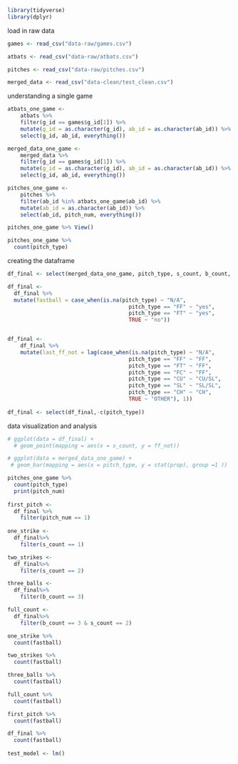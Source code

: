 
```r
library(tidyverse)
library(dplyr)
```

load in raw data

```r
games <- read_csv("data-raw/games.csv")

atbats <- read_csv("data-raw/atbats.csv")

pitches <- read_csv("data-raw/pitches.csv")

merged_data <- read_csv("data-clean/test_clean.csv")
```

understanding a single game

```r
atbats_one_game <- 
	atbats %>% 
	filter(g_id == games$g_id[1]) %>% 
	mutate(g_id = as.character(g_id), ab_id = as.character(ab_id)) %>% 
	select(g_id, ab_id, everything())

merged_data_one_game <- 
	merged_data %>% 
	filter(g_id == games$g_id[1]) %>% 
	mutate(g_id = as.character(g_id), ab_id = as.character(ab_id)) %>% 
	select(g_id, ab_id, everything())

pitches_one_game <- 
	pitches %>% 
	filter(ab_id %in% atbats_one_game$ab_id) %>% 
	mutate(ab_id = as.character(ab_id)) %>% 
	select(ab_id, pitch_num, everything())

pitches_one_game %>% View()
```

```r
pitches_one_game %>% 
  count(pitch_type)
```


creating the dataframe

```r
df_final <- select(merged_data_one_game, pitch_type, s_count, b_count, pitch_num, ab_id)

df_final <-
  df_final %>% 
  mutate(fastball = case_when(is.na(pitch_type) ~ "N/A",
                                      pitch_type == "FF" ~ "yes",
                                      pitch_type == "FT" ~ "yes",
                                      TRUE ~ "no"))


df_final <- 
    df_final %>%
    mutate(last_ff_not = lag(case_when(is.na(pitch_type) ~ "N/A",
                                      pitch_type == "FF" ~ "FF",
                                      pitch_type == "FT" ~ "FF",
                                      pitch_type == "FC" ~ "FF",
                                      pitch_type == "CU" ~ "CU/SL",
                                      pitch_type == "SL" ~ "SL/SL",
                                      pitch_type == "CH" ~ "CH",
                                      TRUE ~ "OTHER"), 1))
 
df_final <- select(df_final,-c(pitch_type))  

```

data visualization and analysis

```r
# ggplot(data = df_final) +
  # geom_point(mapping = aes(x = s_count, y = ff_not))

# ggplot(data = merged_data_one_game) +
 # geom_bar(mapping = aes(x = pitch_type, y = stat(prop), group =1 ))

pitches_one_game %>% 
  count(pitch_type)
  print(pitch_num)
  
first_pitch <-
  df_final %>% 
    filter(pitch_num == 1)
  
one_strike <-
  df_final%>% 
    filter(s_count == 1)

two_strikes <-
  df_final%>% 
    filter(s_count == 2)

three_balls <-
  df_final%>% 
    filter(b_count == 3)

full_count <-
  df_final%>% 
    filter(b_count == 3 & s_count == 2)

one_strike %>%
  count(fastball)

two_strikes %>% 
  count(fastball)

three_balls %>% 
  count(fastball)

full_count %>% 
  count(fastball)

first_pitch %>%
  count(fastball)

df_final %>%
  count(fastball)
  
test_model <- lm()


```

